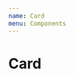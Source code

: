 ```yaml
---
name: Card
menu: Components
---
```


# Card


<PropsTable of={Card} />

<Playground>
  <Card
    title="My card"
    tags={['Tag 1', 'Tag 2']}
    style={{ backgroundImage: imageUrl }}
  />
</Playground>
